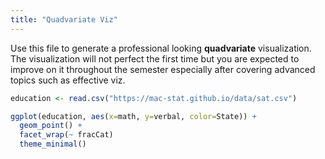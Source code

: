 ```yaml
---
title: "Quadvariate Viz"
---
```


Use this file to generate a professional looking **quadvariate** visualization.  The visualization will not perfect the first time but you are expected to improve on it throughout the semester especially after covering advanced topics such as effective viz.

```r
education <- read.csv("https://mac-stat.github.io/data/sat.csv")
```

```r
ggplot(education, aes(x=math, y=verbal, color=State)) +
  geom_point() +
  facet_wrap(~ fracCat)
  theme_minimal()
```
